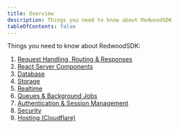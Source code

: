 ```yaml
---
title: Overview
description: Things you need to know about RedwoodSDK
tableOfContents: false
---
```


Things you need to know about RedwoodSDK:

1. [Request Handling, Routing & Responses](/core/routing)
1. [React Server Components](/core/react-server-components)
1. [Database](/core/database)
1. [Storage](/core/storage)
1. [Realtime](/core/realtime)
1. [Queues & Background Jobs](/core/queues)
1. [Authentication & Session Management](/core/authentication)
1. [Security](/core/security)
1. [Hosting (Cloudflare)](/core/hosting)

